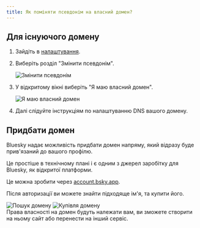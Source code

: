 ```yaml
---
title: Як поміняти псевдонім на власний домен?
---
```



## Для існуючого домену

<Steps>

1. Зайдіть в [налаштування](https://bsky.app/settings).

2. Виберіть розділ "Змінити псевдонім".

   <Img src="/images/handle-change-1.png" alt="Змінити псевдонім" ar="1043/484" />

3. У відкритому вікні виберіть "Я маю власний домен".

   <Img src="/images/handle-change-2.png" alt="Я маю власний домен" ar="1088/447" />

4. Далі слідуйте інструкціям по налаштуванню DNS вашого домену.

</Steps>

## Придбати домен

Bluesky надає можливість придбати домен напряму, який відразу буде прив'язаний до вашого профілю.

Це простіше в технічному плані і є одним з джерел заробітку для Bluesky, як відкритої платформи.

Це можна зробити через [account.bsky.app](https://account.bsky.app/signin).

Після авторизації ви можете знайти підходяще ім'я, та купити його.

<Img src="/images/handle-change-3.png" alt="Пошук домену" ar="2030/731" wide />

<Img src="/images/handle-change-4.png" alt="Купівля домену" ar="2016/1544" wide />

<Aside>
  Права власності на домен будуть належати вам, ви зможете створити на ньому сайт або перенести на
  інший сервіс.
</Aside>
